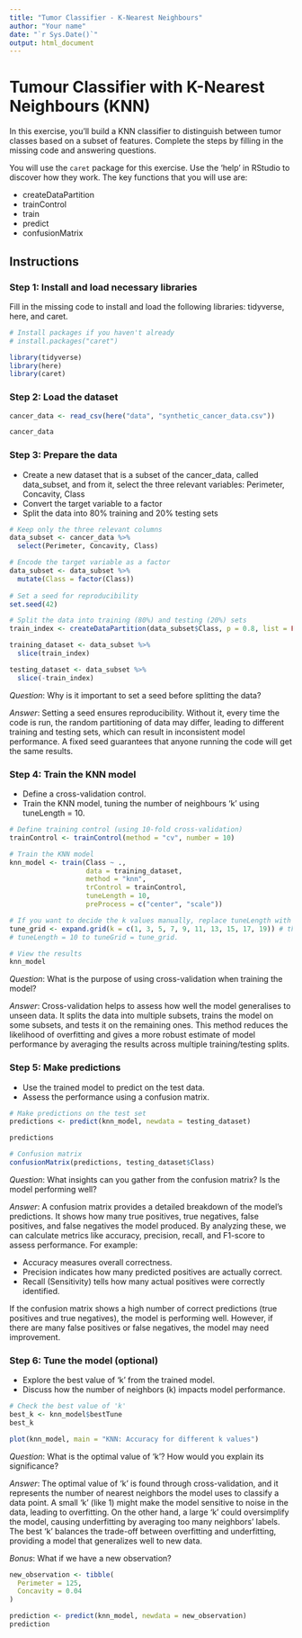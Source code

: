 ```yaml
---
title: "Tumor Classifier - K-Nearest Neighbours"
author: "Your name"
date: "`r Sys.Date()`"
output: html_document
---
```


# Tumour Classifier with K-Nearest Neighbours (KNN)

In this exercise, you'll build a KNN classifier to distinguish between tumor classes based on a subset of features. Complete the steps by filling in the missing code and answering questions.

You will use the `caret` package for this exercise. Use the 'help' in RStudio to discover how they work. The key functions that you will use are:

-   createDataPartition
-   trainControl
-   train
-   predict
-   confusionMatrix

## Instructions

### Step 1: Install and load necessary libraries

Fill in the missing code to install and load the following libraries: tidyverse, here, and caret.

```r
# Install packages if you haven't already
# install.packages("caret")

library(tidyverse) 
library(here)
library(caret)
```

### Step 2: Load the dataset

```r
cancer_data <- read_csv(here("data", "synthetic_cancer_data.csv"))

cancer_data
```

### Step 3: Prepare the data

-   Create a new dataset that is a subset of the cancer_data, called data_subset, and from it, select the three relevant variables: Perimeter, Concavity, Class
-   Convert the target variable to a factor
-   Split the data into 80% training and 20% testing sets

```r

# Keep only the three relevant columns
data_subset <- cancer_data %>% 
  select(Perimeter, Concavity, Class)

# Encode the target variable as a factor
data_subset <- data_subset %>% 
  mutate(Class = factor(Class))
  
# Set a seed for reproducibility
set.seed(42)

# Split the data into training (80%) and testing (20%) sets
train_index <- createDataPartition(data_subset$Class, p = 0.8, list = FALSE)

training_dataset <- data_subset %>% 
  slice(train_index)

testing_dataset <- data_subset %>% 
  slice(-train_index)

```

*Question*: Why is it important to set a seed before splitting the data?

*Answer*: Setting a seed ensures reproducibility. Without it, every time the code is run, the random partitioning of data may differ, leading to different training and testing sets, which can result in inconsistent model performance. A fixed seed guarantees that anyone running the code will get the same results.

### Step 4: Train the KNN model

-   Define a cross-validation control.
-   Train the KNN model, tuning the number of neighbours 'k' using tuneLength = 10.

```r
# Define training control (using 10-fold cross-validation)
trainControl <- trainControl(method = "cv", number = 10)

# Train the KNN model 
knn_model <- train(Class ~ ., 
                   data = training_dataset, 
                   method = "knn", 
                   trControl = trainControl, 
                   tuneLength = 10,
                   preProcess = c("center", "scale"))

# If you want to decide the k values manually, replace tuneLength with a tuneGrid, for example:
tune_grid <- expand.grid(k = c(1, 3, 5, 7, 9, 11, 13, 15, 17, 19)) # then change 
# tuneLength = 10 to tuneGrid = tune_grid.

# View the results
knn_model

```

*Question*: What is the purpose of using cross-validation when training the model?

*Answer*: Cross-validation helps to assess how well the model generalises to unseen data. It splits the data into multiple subsets, trains the model on some subsets, and tests it on the remaining ones. This method reduces the likelihood of overfitting and gives a more robust estimate of model performance by averaging the results across multiple training/testing splits.

### Step 5: Make predictions

-   Use the trained model to predict on the test data.
-   Assess the performance using a confusion matrix.

```r
# Make predictions on the test set
predictions <- predict(knn_model, newdata = testing_dataset)

predictions

# Confusion matrix  
confusionMatrix(predictions, testing_dataset$Class)

```

*Question*: What insights can you gather from the confusion matrix? Is the model performing well?

*Answer*: A confusion matrix provides a detailed breakdown of the model’s predictions. It shows how many true positives, true negatives, false positives, and false negatives the model produced. By analyzing these, we can calculate metrics like accuracy, precision, recall, and F1-score to assess performance. For example:

-   Accuracy measures overall correctness.
-   Precision indicates how many predicted positives are actually correct.
-   Recall (Sensitivity) tells how many actual positives were correctly identified.

If the confusion matrix shows a high number of correct predictions (true positives and true negatives), the model is performing well. However, if there are many false positives or false negatives, the model may need improvement.

### Step 6: Tune the model (optional)

-   Explore the best value of 'k' from the trained model.
-   Discuss how the number of neighbors (k) impacts model performance.

```r
# Check the best value of 'k'
best_k <- knn_model$bestTune
best_k

plot(knn_model, main = "KNN: Accuracy for different k values")
```

*Question*: What is the optimal value of 'k'? How would you explain its significance?

*Answer*: The optimal value of 'k' is found through cross-validation, and it represents the number of nearest neighbors the model uses to classify a data point. A small 'k' (like 1) might make the model sensitive to noise in the data, leading to overfitting. On the other hand, a large 'k' could oversimplify the model, causing underfitting by averaging too many neighbors' labels. The best 'k' balances the trade-off between overfitting and underfitting, providing a model that generalizes well to new data.

*Bonus*: What if we have a new observation?

```r
new_observation <- tibble(
  Perimeter = 125,
  Concavity = 0.04
) 

prediction <- predict(knn_model, newdata = new_observation)
prediction
```
